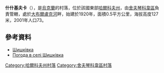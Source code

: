 {{coord|49|52|14|N|37|17|28|E|scale:100000_region:UA|display=title}}

'''什什基夫卡'''（{{lang-uk|Шишківка}}），是[[烏克蘭|烏克蘭]]的村落，位於該國東部[[哈爾科夫州|哈爾科夫州]]，由[[舍夫琴科韋區|舍夫琴科韋區]]負責管轄，處於[[大布爾盧克河|大布爾盧克河]]畔，始建於1920年，面積0.5平方公里，海拔高度127米，2001年人口73。

==參考資料==
* [http://w1.c1.rada.gov.ua/pls/z7502/A005?rdat1=09.01.2009&rf7571=34239 Шишківка]{{dead link|date=2017年11月 |bot=InternetArchiveBot |fix-attempted=yes }}
* [http://weather.in.ua/ua/har'kovskaja/29027 Погода в селі Шишківка] {{Wayback|url=http://weather.in.ua/ua/har'kovskaja/29027 |date=20200805160914 }}

{{DEFAULTSORT:Шишківка}}
[[Category:哈爾科夫州村落|Category:哈爾科夫州村落]]
[[Category:舍夫琴科韋區村落|Category:舍夫琴科韋區村落]]


{{Kharkiv-geo-stub}}